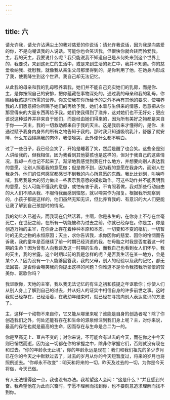 ```yaml
---
---
---
```

title: 六
---

请允许我，请允许沾满尘土的我对慈爱的你说话：请允许我说话，因为我是向慈爱的你，不是向嘲讽我的人说话。可能你也会笑话我，但很快你就会转而怜爱我。主，我的天主，我要说什么呢？我只能说我不知道自己是从何处来到这个世界上的，我要说，来到这死亡的生活中，或是来到生活的死亡中，我并不知道。你的慈爱收纳我、抚慰我，就像我从亲生父母那里得到的，是你利用了他，在她身内形成了我，使我降生到这个世界。我自己却无法记忆。

从此我的母亲和我的乳母喂养着我，她们并不能自己充实她们的乳房，而是你、主，是你按照自己的安排，把你蕴藏在事物深处的。通过我的母亲和我的乳母，你赐给我孩提时所需的营养。你又使我在你所给予的之外不再有其他的要求，使喂养我的人们愿意把你所赐予她们的再给予我，她们本着与生俱来的情感，愿意把从你那里得来的大量东西再给予我。她们使我得到了滋养，这对她们也不无好处；更应该说这种滋养并非来自于她们，而是经由她们得来的，因为所有美好之物都是来自于你——天主，我的一切救助都来自于我的天主。这是我后来才懂得的，是你、主通过赋予我身内身外的所有之物告知于我的。那时我只知道吸吮乳汁，舒服了就安睡，什么东西碰痛我的肉体，我便嚎哭，此外便什么都不明白。

过了一些日子，我已经会笑了，开始是睡着了笑，然后是醒了也会笑。这些全是别人讲给我的，但我相信，因为我看到其他婴孩也是这样的，但对于我自己的这些情况，我却一点也记不起来了。渐渐地我感觉到我在什么地方，并想要向别人表达我的意愿，让别人照着我的意愿做；但是做不到，因为我的意愿在我身内，而别人在我身外，他们的任何感官都感觉不到我的内心所意愿的东西。我比比划划，叫唤呼喊，我尽我最大的努力做出一些表示我意愿的模拟动作。可这些动作并不能表明我的意愿。别人可能不懂我的意思，或怕有害于我，不肯照着做，我对那些行动自由的大人们不顺从我、不服侍我而感到恼怒，就以啼哭作为报复。根据我所观察到的，小孩子都是这样的，他们虽然无知无识，但比养育我的、有意识的大人们更能让我了解到自己孩提时的情况。

我的幼年久已逝去，而我现在仍然活着。主啊，你是永生的，在你身上不存在丝毫死亡，在世纪之前，在所有一切能被称为过去之前，你就已经存在。你是主，你是创造万物的主宰，在你身上存在着种种本原和本质，一切变和不变的枢机，一切暂时的无灵之物的永恒原因；天主，求你告诉我，求你因你的慈爱、因你的怜悯而告诉我，我的童年是否继续了前一时期已经消逝的我，在母胎之时我是否度着这一时期的生命？因为曾有人向我谈及这一时期的生命，而我自己也看到女人们怀孕。我的天主，我的甘露，这个时期以前的我是怎样的呢？是否我生活在某一地方，会是某个人？因为没有一个人能够回答我，我的父母，别人的经验以及我的记忆，都无法回答。是否你会嘲笑我向你提出这样的问题？你难道不是命令我按我所领悟的赞美你、讴歌你吗？

我讴歌你，天地的主宰，我以我无法记忆的有生之初和孩提之年讴歌你；你使人们从别人身上了解到自己的过去，并从妇人的证实中相信自身的许多前世之事。这时我就已经存在，已经活着，在我幼年结束时，就已经在寻找向别人表达意识的方法了。

主，这样一个动物不来自你，它又能从哪里来呢？谁能是自身的创造者呢？除了你创造我们之外，何处还能有存在和生命的源泉倾注到我们身上呢？主，对你来说，最高的存在也就是最高的生命，因而存在与生命是合二为一的。

你是至高无上、亘古不变的；对你来说，不可能会有过去的今天，而在你之中今天则已悄然而逝，因为这一切都在你的掌握之中，除非你掌握它们，否则就没有现在和过去。“你的年龄永无止境”，你的年龄永远是现在：我们和我们祖先的多少岁月已在你的今天之中默默过去了，过去的岁月从你的今天短暂度过，将来的岁月也将照例逝去。“你却永不改变”：明天和将来的一切，昨天及过去的一切，为你是今天将做，今天已做。

有人无法懂得这一点，我也没有办法。我希望这人会问：“这是什么？”并且感到兴奋。我希望他在为此而兴奋时，宁愿不理解而找到你，也不要刻意追求理解而找不到你。